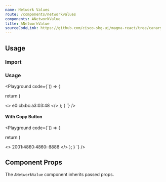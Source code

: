 ```yaml
---
name: Network Values
route: /components/networkvalues
components: ANetworkValue
title: ANetworkValue
sourceCodeLink: https://github.com/cisco-sbg-ui/magna-react/tree/canary/framework/components/ANetworkValue
---
```


## Usage

### Import

<ComponentImport components="ANetworkValue" />

### Usage

<Playground
  code={`() => {

return (

<>
  <ANetworkValue>e0:cb:bc:a3:03:48</ANetworkValue>
</>
); } `} />

#### With Copy Button

<Playground
  code={`() => {

return (

<>
  <ANetworkValue copyButton>2001:4860:4860::8888</ANetworkValue>
</>
); } `} />

## Component Props

The `ANetworkValue` component inherits passed props.

<Props of="ANetworkValue" />
